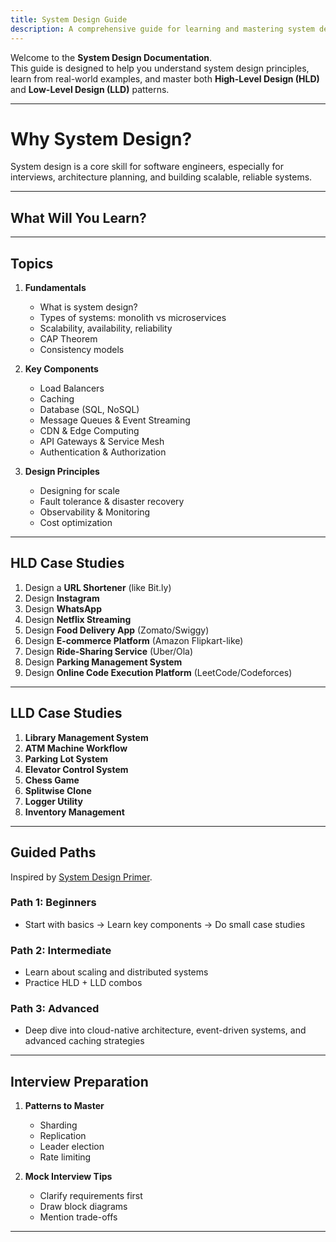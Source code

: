 ```yaml
---
title: System Design Guide
description: A comprehensive guide for learning and mastering system design concepts, HLD and LLD case studies.
---
```


Welcome to the **System Design Documentation**.  
This guide is designed to help you understand system design principles, learn from real-world examples, and master both **High-Level Design (HLD)** and **Low-Level Design (LLD)** patterns.

---

# Why System Design?

System design is a core skill for software engineers, especially for interviews, architecture planning, and building scalable, reliable systems.

---

## What Will You Learn?

<Cards>
  <Card title="HLD Case Studies" href="/sd/case-studies" />
  <Card title="System components" href="/sd/system-components" />
</Cards>

---

## Topics

1. **Fundamentals**
   - What is system design?
   - Types of systems: monolith vs microservices
   - Scalability, availability, reliability
   - CAP Theorem
   - Consistency models

2. **Key Components**
   - Load Balancers
   - Caching
   - Database (SQL, NoSQL)
   - Message Queues & Event Streaming
   - CDN & Edge Computing
   - API Gateways & Service Mesh
   - Authentication & Authorization

3. **Design Principles**
   - Designing for scale
   - Fault tolerance & disaster recovery
   - Observability & Monitoring
   - Cost optimization

---

## HLD Case Studies

1. Design a **URL Shortener** (like Bit.ly)
2. Design **Instagram**
3. Design **WhatsApp**
4. Design **Netflix Streaming**
5. Design **Food Delivery App** (Zomato/Swiggy)
6. Design **E-commerce Platform** (Amazon Flipkart-like)
7. Design **Ride-Sharing Service** (Uber/Ola)
8. Design **Parking Management System**
9. Design **Online Code Execution Platform** (LeetCode/Codeforces)

---

## LLD Case Studies

1. **Library Management System**
2. **ATM Machine Workflow**
3. **Parking Lot System**
4. **Elevator Control System**
5. **Chess Game**
6. **Splitwise Clone**
7. **Logger Utility**
8. **Inventory Management**

---

## Guided Paths

Inspired by [System Design Primer](https://github.com/donnemartin/system-design-primer).

### Path 1: Beginners
- Start with basics → Learn key components → Do small case studies

### Path 2: Intermediate
- Learn about scaling and distributed systems
- Practice HLD + LLD combos

### Path 3: Advanced
- Deep dive into cloud-native architecture, event-driven systems, and advanced caching strategies

---

## Interview Preparation

1. **Patterns to Master**
   - Sharding
   - Replication
   - Leader election
   - Rate limiting

2. **Mock Interview Tips**
   - Clarify requirements first
   - Draw block diagrams
   - Mention trade-offs

---
